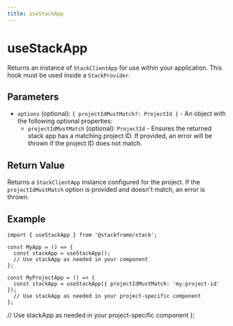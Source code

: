 ```yaml
---
title: useStackApp
---
```


# useStackApp

Returns an instance of `StackClientApp` for use within your application. This hook must be used inside a `StackProvider`.

## Parameters

- `options` (optional): `{ projectIdMustMatch?: ProjectId }` - An object with the following optional properties:
  - `projectIdMustMatch` (optional): `ProjectId` - Ensures the returned stack app has a matching project ID. If provided, an error will be thrown if the project ID does not match.

## Return Value

Returns a `StackClientApp` instance configured for the project. If the `projectIdMustMatch` option is provided and doesn't match, an error is thrown.

## Example

```tsx
import { useStackApp } from '@stackframe/stack';

const MyApp = () => {
  const stackApp = useStackApp();
  // Use stackApp as needed in your component
};

const MyProjectApp = () => {
  const stackApp = useStackApp({ projectIdMustMatch: 'my-project-id' });
  // Use stackApp as needed in your project-specific component
};
```
  // Use stackApp as needed in your project-specific component
};
```
